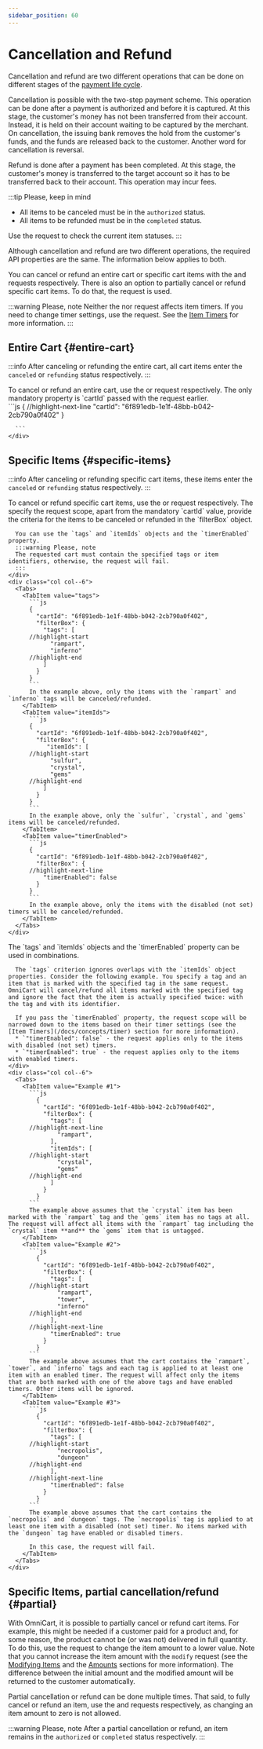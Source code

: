 ```yaml
---
sidebar_position: 60
---
```


# Cancellation and Refund

Cancellation and refund are two different operations that can be done on different stages of the [payment life cycle](/docs/concepts/lifecycle).

Cancellation is possible with the two-step payment scheme. This operation can be done after a payment is authorized and before it is captured. At this stage, the customer's money has not been transferred from their account. Instead, it is held on their account waiting to be captured by the merchant. On cancellation, the issuing bank removes the hold from the customer's funds, and the funds are released back to the customer. Another word for cancellation is reversal.

Refund is done after a payment has been completed. At this stage, the customer's money is transferred to the target account so it has to be transferred back to their account. This operation may incur fees.

:::tip Please, keep in mind
* All items to be canceled must be in the `authorized` status.
* All items to be refunded must be in the `completed` status.

Use the <StatusLink /> request to check the current item statuses.
:::

Although cancellation and refund are two different operations, the required API properties are the same. The information below applies to both.

You can cancel or refund an entire cart or specific cart items with the <CancelLink /> and <RefundLink /> requests respectively. There is also an option to partially cancel or refund specific cart items. To do that, the <ModifyLink /> request is used.

:::warning Please, note
Neither the <CancelLink /> nor <RefundLink /> request affects item timers. If you need to change timer settings, use the <ModifyLink /> request. See the [Item Timers](/docs/concepts/timer) for more information.
:::

## Entire Cart {#entire-cart}

:::info
After canceling or refunding the entire cart, all cart items enter the `canceled` or `refunding` status respectively.
:::

<div class="container">
  <div class="row">
    <div class="col col--6">
      To cancel or refund an entire cart, use the <CancelLink /> or <RefundLink /> request respectively. The only mandatory property is `cartId` passed with the <InitLink /> request earlier.
    </div>
    <div class="col col--6">
      ```js
      {
      //highlight-next-line
        "cartId": "6f891edb-1e1f-48bb-b042-2cb790a0f402"
      }

      ```
    </div>
  </div>
</div>


## Specific Items {#specific-items}

:::info
After canceling or refunding specific cart items, these items enter the `canceled` or `refunding` status respectively.
:::

<!--FIXME single source this with capture-->

<div class="container">
  <div class="row">
    <div class="col col--6">
      To cancel or refund specific cart items, use the <CancelLink /> or <RefundLink /> request respectively. The specify the request scope, apart from the mandatory `cartId` value, provide the criteria for the items to be canceled or refunded in the `filterBox` object. 
      
      You can use the `tags` and `itemIds` objects and the `timerEnabled` property.
      :::warning Please, note
      The requested cart must contain the specified tags or item identifiers, otherwise, the request will fail.
      :::
    </div>
    <div class="col col--6">
      <Tabs>
        <TabItem value="tags">
          ```js
          {
            "cartId": "6f891edb-1e1f-48bb-b042-2cb790a0f402",
            "filterBox": {
              "tags": [
          //highlight-start
                "rampart",
                "inferno"
          //highlight-end
              ]
            }
          }
          ```
          In the example above, only the items with the `rampart` and `inferno` tags will be canceled/refunded.
        </TabItem>
        <TabItem value="itemIds">
          ```js
          {
            "cartId": "6f891edb-1e1f-48bb-b042-2cb790a0f402",
            "filterBox": {
               "itemIds": [
          //highlight-start
                "sulfur",
                "crystal",
                "gems"
          //highlight-end
              ]
            }
          }
          ```
          In the example above, only the `sulfur`, `crystal`, and `gems` items will be canceled/refunded.
        </TabItem>
        <TabItem value="timerEnabled">
          ```js
          {
            "cartId": "6f891edb-1e1f-48bb-b042-2cb790a0f402",
            "filterBox": {
          //highlight-next-line
              "timerEnabled": false
            }
          }
          ```
          In the example above, only the items with the disabled (not set) timers will be canceled/refunded.
        </TabItem>
      </Tabs>
    </div>
  </div>
</div>

<div class="container">
  <div class="row">
    <div class="col col--6">
      The `tags` and `itemIds` objects and the `timerEnabled` property can be used in combinations.
      
      The `tags` criterion ignores overlaps with the `itemIds` object properties. Consider the following example. You specify a tag and an item that is marked with the specified tag in the same request. OmniCart will cancel/refund all items marked with the specified tag and ignore the fact that the item is actually specified twice: with the tag and with its identifier.
      
      If you pass the `timerEnabled` property, the request scope will be narrowed down to the items based on their timer settings (see the [Item Timers](/docs/concepts/timer) section for more information). 
      * `"timerEnabled": false` - the request applies only to the items with disabled (not set) timers.
      * `"timerEnabled": true` - the request applies only to the items with enabled timers.
    </div>
    <div class="col col--6">
      <Tabs>
        <TabItem value="Example #1">
          ```js
            {
              "cartId": "6f891edb-1e1f-48bb-b042-2cb790a0f402",
              "filterBox": {
                "tags": [
          //highlight-next-line
                  "rampart",
                ],
                "itemIds": [
          //highlight-start
                  "crystal",
                  "gems"
          //highlight-end
                ]
              }
            }
          ```
          The example above assumes that the `crystal` item has been marked with the `rampart` tag and the `gems` item has no tags at all. The request will affect all items with the `rampart` tag including the `crystal` item **and** the `gems` item that is untagged.
        </TabItem>
        <TabItem value="Example #2">
          ```js
            {
              "cartId": "6f891edb-1e1f-48bb-b042-2cb790a0f402",
              "filterBox": {
                "tags": [
          //highlight-start
                  "rampart",
                  "tower",
                  "inferno"
          //highlight-end
                ],
          //highlight-next-line
                "timerEnabled": true
              }
            }
          ```
          The example above assumes that the cart contains the `rampart`, `tower`, and `inferno` tags and each tag is applied to at least one item with an enabled timer. The request will affect only the items that are both marked with one of the above tags and have enabled timers. Other items will be ignored.
        </TabItem>
        <TabItem value="Example #3">
          ```js
            {
              "cartId": "6f891edb-1e1f-48bb-b042-2cb790a0f402",
              "filterBox": {
                "tags": [
          //highlight-start
                  "necropolis",
                  "dungeon"
          //highlight-end
                ],
          //highlight-next-line
                "timerEnabled": false
              }
            }
          ```
          The example above assumes that the cart contains the `necropolis` and `dungeon` tags. The `necropolis` tag is applied to at least one item with a disabled (not set) timer. No items marked with the `dungeon` tag have enabled or disabled timers.
          
          In this case, the request will fail.
        </TabItem>
      </Tabs>
    </div>
  </div>
</div>

## Specific Items, partial cancellation/refund {#partial}

With OmniCart, it is possible to partially cancel or refund cart items. For example, this might be needed if a customer paid for a product and, for some reason, the product cannot be (or was not) delivered in full quantity. To do this, use the <ModifyLink /> request to change the item amount to a lower value. Note that you cannot increase the item amount with the `modify` request (see the [Modifying Items](/docs/concepts/modify) and the [Amounts](/docs/concepts/amounts) sections for more information). The difference between the initial amount and the modified amount will be returned to the customer automatically.

Partial cancellation or refund can be done multiple times. That said, to fully cancel or refund an item, use the <CancelLink /> and <RefundLink /> requests respectively, as changing an item amount to zero is not allowed.

:::warning Please, note
After a partial cancellation or refund, an item remains in the `authorized` or `completed` status respectively.
:::

<!-- imports -->